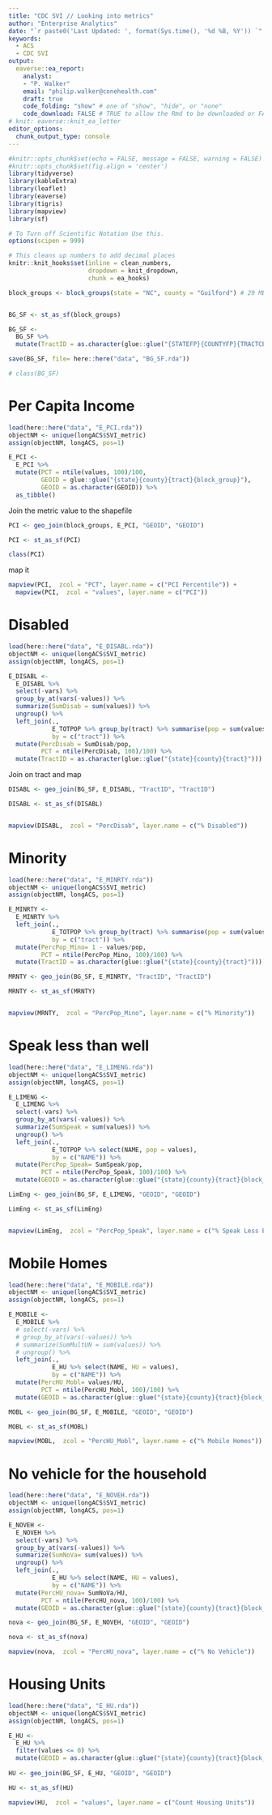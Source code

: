 ---
title: "CDC SVI // Looking into metrics"
author: "Enterprise Analytics"
date: "`r paste0('Last Updated: ', format(Sys.time(), '%d %B, %Y')) `"
keywords: 
  - ACS
  - CDC SVI
output: 
  eaverse::ea_report:
    analyst: 
    - "P. Walker"
    email: "philip.walker@conehealth.com"
    draft: true
    code_folding: "show" # one of "show", "hide", or "none"
    code_download: FALSE # TRUE to allow the Rmd to be downloaded or FALSE
# knit: eaverse::knit_ea_letter
editor_options: 
  chunk_output_type: console
---

```{r setup, include=FALSE}
#knitr::opts_chunk$set(echo = FALSE, message = FALSE, warning = FALSE)
#knitr::opts_chunk$set(fig.align = 'center')
library(tidyverse)
library(kableExtra)
library(leaflet)
library(eaverse)
library(tigris)
library(mapview)
library(sf)

# To Turn off Scientific Notation Use this.
options(scipen = 999)

# This cleans up numbers to add decimal places
knitr::knit_hooks$set(inline = clean_numbers,
                      dropdown = knit_dropdown,
                      chunk = ea_hooks)
```

```{r}
block_groups <- block_groups(state = "NC", county = "Guilford") # 29 MB file


BG_SF <- st_as_sf(block_groups)

BG_SF <-
  BG_SF %>% 
  mutate(TractID = as.character(glue::glue("{STATEFP}{COUNTYFP}{TRACTCE}")))

save(BG_SF, file= here::here("data", "BG_SF.rda"))

# class(BG_SF)
```

# Per Capita Income

```{r}

load(here::here("data", "E_PCI.rda"))
objectNM <- unique(longACS$SVI_metric)
assign(objectNM, longACS, pos=1)

E_PCI <-
  E_PCI %>% 
  mutate(PCT = ntile(values, 100)/100,
         GEOID = glue::glue("{state}{county}{tract}{block_group}"),
         GEOID = as.character(GEOID)) %>% 
  as_tibble()
```


Join the metric value to the shapefile

```{r}

PCI <- geo_join(block_groups, E_PCI, "GEOID", "GEOID")

PCI <- st_as_sf(PCI)

class(PCI)

```


map it 

```{r}

mapview(PCI,  zcol = "PCT", layer.name = c("PCI Percentile")) +
  mapview(PCI,  zcol = "values", layer.name = c("PCI"))

```


# Disabled

```{r}
load(here::here("data", "E_DISABL.rda"))
objectNM <- unique(longACS$SVI_metric)
assign(objectNM, longACS, pos=1)

E_DISABL <-
  E_DISABL %>% 
  select(-vars) %>% 
  group_by_at(vars(-values)) %>%
  summarize(SumDisab = sum(values)) %>% 
  ungroup() %>% 
  left_join(., 
            E_TOTPOP %>% group_by(tract) %>% summarise(pop = sum(values)), 
            by = c("tract")) %>% 
  mutate(PercDisab = SumDisab/pop,
         PCT = ntile(PercDisab, 100)/100) %>% 
  mutate(TractID = as.character(glue::glue("{state}{county}{tract}")))

```

Join on tract and map

```{r}

DISABL <- geo_join(BG_SF, E_DISABL, "TractID", "TractID")

DISABL <- st_as_sf(DISABL)


mapview(DISABL,  zcol = "PercDisab", layer.name = c("% Disabled"))


```

# Minority

```{r}
load(here::here("data", "E_MINRTY.rda"))
objectNM <- unique(longACS$SVI_metric)
assign(objectNM, longACS, pos=1)

E_MINRTY <-
  E_MINRTY %>% 
  left_join(., 
            E_TOTPOP %>% group_by(tract) %>% summarise(pop = sum(values)), 
            by = c("tract")) %>% 
  mutate(PercPop_Mino= 1 - values/pop,
         PCT = ntile(PercPop_Mino, 100)/100) %>% 
  mutate(TractID = as.character(glue::glue("{state}{county}{tract}")))

```

```{r}
MRNTY <- geo_join(BG_SF, E_MINRTY, "TractID", "TractID")

MRNTY <- st_as_sf(MRNTY)


mapview(MRNTY,  zcol = "PercPop_Mino", layer.name = c("% Minority"))
```


# Speak less than well

```{r}
load(here::here("data", "E_LIMENG.rda"))
objectNM <- unique(longACS$SVI_metric)
assign(objectNM, longACS, pos=1)

E_LIMENG <-
  E_LIMENG %>% 
  select(-vars) %>% 
  group_by_at(vars(-values)) %>%
  summarize(SumSpeak = sum(values)) %>% 
  ungroup() %>% 
  left_join(., 
            E_TOTPOP %>% select(NAME, pop = values), 
            by = c("NAME")) %>% 
  mutate(PercPop_Speak= SumSpeak/pop,
         PCT = ntile(PercPop_Speak, 100)/100) %>% 
  mutate(GEOID = as.character(glue::glue("{state}{county}{tract}{block_group}")))


```


```{r}
LimEng <- geo_join(BG_SF, E_LIMENG, "GEOID", "GEOID")

LimEng <- st_as_sf(LimEng)


mapview(LimEng,  zcol = "PercPop_Speak", layer.name = c("% Speak Less English"))
```



# Mobile Homes

```{r}
load(here::here("data", "E_MOBILE.rda"))
objectNM <- unique(longACS$SVI_metric)
assign(objectNM, longACS, pos=1)

E_MOBILE <-
  E_MOBILE %>% 
  # select(-vars) %>% 
  # group_by_at(vars(-values)) %>%
  # summarize(SumMultUN = sum(values)) %>% 
  # ungroup() %>% 
  left_join(., 
            E_HU %>% select(NAME, HU = values), 
            by = c("NAME")) %>% 
  mutate(PercHU_Mobl= values/HU,
         PCT = ntile(PercHU_Mobl, 100)/100) %>% 
  mutate(GEOID = as.character(glue::glue("{state}{county}{tract}{block_group}")))

```

```{r}
MOBL <- geo_join(BG_SF, E_MOBILE, "GEOID", "GEOID")

MOBL <- st_as_sf(MOBL)

mapview(MOBL,  zcol = "PercHU_Mobl", layer.name = c("% Mobile Homes"))

```






# No vehicle for the household

```{r}
load(here::here("data", "E_NOVEH.rda"))
objectNM <- unique(longACS$SVI_metric)
assign(objectNM, longACS, pos=1)

E_NOVEH <-
  E_NOVEH %>% 
  select(-vars) %>%
  group_by_at(vars(-values)) %>%
  summarize(SumNoVa= sum(values)) %>%
  ungroup() %>%
  left_join(., 
            E_HU %>% select(NAME, HU = values), 
            by = c("NAME")) %>% 
  mutate(PercHU_nova= SumNoVa/HU,
         PCT = ntile(PercHU_nova, 100)/100) %>% 
  mutate(GEOID = as.character(glue::glue("{state}{county}{tract}{block_group}")))

```


```{r}
nova <- geo_join(BG_SF, E_NOVEH, "GEOID", "GEOID")

nova <- st_as_sf(nova)

mapview(nova,  zcol = "PercHU_nova", layer.name = c("% No Vehicle"))
```


# Housing Units

```{r}
load(here::here("data", "E_HU.rda"))
objectNM <- unique(longACS$SVI_metric)
assign(objectNM, longACS, pos=1)

E_HU <- 
  E_HU %>% 
  filter(values <= 0) %>% 
  mutate(GEOID = as.character(glue::glue("{state}{county}{tract}{block_group}")))
  
HU <- geo_join(BG_SF, E_HU, "GEOID", "GEOID")

HU <- st_as_sf(HU)

mapview(HU,  zcol = "values", layer.name = c("Count Housing Units"))

```







